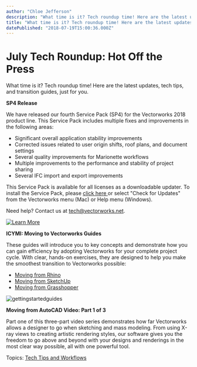 ```yaml
---
author: "Chloe Jefferson"
description: "What time is it? Tech roundup time! Here are the latest updates, tech tips, and transition guides, just for you. "
title: "What time is it? Tech roundup time! Here are the latest updates, tech tips, and transition guides, just for you. " 
datePublished: "2018-07-19T15:00:36.000Z"
---
```

# July Tech Roundup: Hot Off the Press

What time is it? Tech roundup time! Here are the latest updates, tech tips, and transition guides, just for you. 

**SP4 Release**

We have released our fourth Service Pack (SP4) for the Vectorworks 2018 product line. This Service Pack includes multiple fixes and improvements in the following areas: 

* Significant overall application stability improvements
* Corrected issues related to user origin shifts, roof plans, and document settings
* Several quality improvements for Marionette workflows
* Multiple improvements to the performance and stability of project sharing
* Several IFC import and export improvements

This Service Pack is available for all licenses as a downloadable updater. To install the Service Pack, please [click here ](http://www.vectorworks.net/support/downloads/product-updates?utm%5Fcampaign=blog&utm%5Fsource=intext&utm%5Fmedium=planetvectorworks&utm%5Fcontent=techroundup0718)or select "Check for Updates" from the Vectorworks menu (Mac) or Help menu (Windows).

Need help? Contact us at [tech@vectorworks.net](../../../net/vectorworks/blog/index.html).

[![Learn More](https://no-cache.hubspot.com/cta/default/3018241/b153b9f8-6f9d-4755-9e2b-f7024428b9cc.png)](https://cta-redirect.hubspot.com/cta/redirect/3018241/b153b9f8-6f9d-4755-9e2b-f7024428b9cc) 

**ICYMI: Moving to Vectorworks Guides**

These guides will introduce you to key concepts and demonstrate how you can gain efficiency by adopting Vectorworks for your complete project cycle. With clear, hands-on exercises, they are designed to help you make the smoothest transition to Vectorworks possible: 

* [Moving from Rhino](http://www.vectorworks.net/training/2018/getting-started-guides/transitioning-to-vectorworks/moving-from-rhino?utm%5Fcampaign=blog&utm%5Fsource=intext&utm%5Fmedium=planetvectorworks&utm%5Fcontent=techroundup0718)
* [Moving from SketchUp](http://www.vectorworks.net/training/2018/getting-started-guides/transitioning-to-vectorworks/moving-from-sketchup?utm%5Fcampaign=blog&utm%5Fsource=intext&utm%5Fmedium=planetvectorworks&utm%5Fcontent=techroundup0718)
* [Moving from Grasshopper](http://www.vectorworks.net/training/2018/getting-started-guides/transitioning-to-vectorworks/moving-from-grasshopper?utm%5Fcampaign=blog&utm%5Fsource=intext&utm%5Fmedium=planetvectorworks&utm%5Fcontent=techroundup0718)

![gettingstartedguides](https://blog.vectorworks.net/hs-fs/hubfs/gettingstartedguides.jpg?width=1100&name=gettingstartedguides.jpg)

**Moving from AutoCAD Video: Part 1 of 3**

Part one of this three-part video series demonstrates how far Vectorworks allows a designer to go when sketching and mass modeling. From using X-ray views to creating artistic rendering styles, our software gives you the freedom to go above and beyond with your designs and renderings in the most clear way possible, all with one powerful tool.

 Topics: [Tech Tips and Workflows](https://blog.vectorworks.net/topic/tech-tips-and-workflows) 

 